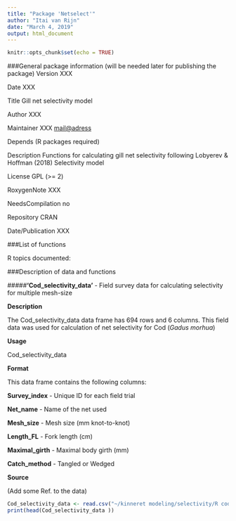 ```yaml
---
title: "Package 'Netselect'"
author: "Itai van Rijn"
date: "March 4, 2019"
output: html_document
---
```


```r
knitr::opts_chunk$set(echo = TRUE)
```
###General package information (will be needed later for publishing the package)
Version XXX

Date XXX

Title Gill net selectivity model

Author XXX

Maintainer XXX <mail@adress>

Depends (R packages required)

Description Functions for calculating gill net selectivity following Lobyerev & Hoffman 
(2018) Selectivity model 

License GPL (>= 2)

RoxygenNote XXX

NeedsCompilation no

Repository CRAN

Date/Publication XXX

###List of functions

R topics documented:

###Description of data and functions

#####__'Cod_selectivity_data'__ - Field survey data for calculating selectivity for multiple mesh-size

__Description__

The Cod_selectivity_data data frame has 694 rows and 6 columns. This field data was used for calculation of net selectivity for Cod (_Gadus morhua_)

__Usage__

Cod_selectivity_data

__Format__

This data frame contains the following columns:

__Survey_index__ - Unique ID for each field trial

__Net_name__ - Name of the net used

__Mesh_size__ - Mesh size (mm knot-to-knot)

__Length_FL__ - Fork length (cm)

__Maximal_girth__ - Maximal body girth (mm)

__Catch_method__ - Tangled or Wedged

__Source__

(Add some Ref. to the data)

```r
Cod_selectivity_data <- read.csv("~/kinneret modeling/selectivity/R code Feodor paper/Lobyerev-selectivity/Data/Cod_selectivity_data.csv")
print(head(Cod_selectivity_data ))
```


